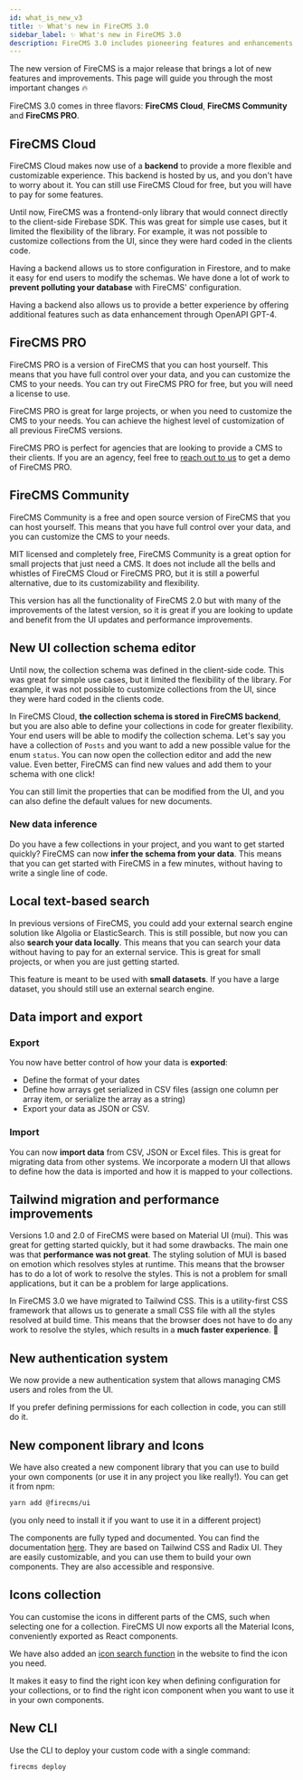 ```yaml
---
id: what_is_new_v3
title: ✨ What's new in FireCMS 3.0
sidebar_label: ✨ What's new in FireCMS 3.0
description: FireCMS 3.0 includes pioneering features and enhancements for a dynamic and customizable content management experience. Now integrated with a backend, it extends the flexibility of collection schema modification directly from the UI, streamlining the workflow for end users. Innovations include an intuitive UI schema editor, intelligent data inference for quick setup, and advanced data import/export capabilities. Notably, the switch to Tailwind CSS marks a leap in performance, delivering a swift, more efficient CMS interface. FireCMS 3.0 transforms content management with its blend of user-friendly features and performance optimizations, setting a new standard in headless CMS solutions.
---
```


The new version of FireCMS is a major release that brings a lot of new features
and improvements. This page will guide you through the most important changes 🔥

FireCMS 3.0 comes in three flavors: **FireCMS Cloud**, **FireCMS Community** and **FireCMS PRO**.

## FireCMS Cloud

FireCMS Cloud makes now use of a **backend** to provide a more flexible and
customizable experience. This backend is hosted by us, and you don't have to
worry about it. You can still use FireCMS Cloud for free, but you will have to
pay for some features.

Until now, FireCMS was a frontend-only library that would connect directly to
the client-side Firebase SDK. This was great for simple use cases, but it
limited the flexibility of the library. For example, it was not possible to
customize collections from the UI, since they were hard coded in the clients
code.

Having a backend allows us to store configuration in Firestore, and to make it easy for end users
to modify the schemas. We have done a lot of work to **prevent polluting your database** with
FireCMS' configuration.

Having a backend also allows us to provide a better experience by offering additional features
such as data enhancement through OpenAPI GPT-4.

## FireCMS PRO

FireCMS PRO is a version of FireCMS that you can host yourself. This means that
you have full control over your data, and you can customize the CMS to your
needs. You can try out FireCMS PRO for free, but you will need a license to use.

FireCMS PRO is great for large projects, or when you need to customize the CMS
to your needs. You can achieve the highest level of customization of all previous FireCMS versions.

FireCMS PRO is perfect for agencies that are looking to provide a CMS to their clients.
If you are an agency, feel free to [reach out to us](https://calendar.google.com/calendar/u/0/appointments/schedules/AcZssZ0INW8ihjQ90S4gkdo8_rbL_Zx7gagZShLIpHyW43zDXkQDPole6a1coo1sT2O6Gl05X8lxFDlp?gv=true)
to get a demo of FireCMS PRO.

## FireCMS Community

FireCMS Community is a free and open source version of FireCMS that you can
host yourself. This means that you have full control over your data, and you can
customize the CMS to your needs.

MIT licensed and completely free, FireCMS Community is a great option for
small projects that just need a CMS. It does not include all the bells and whistles
of FireCMS Cloud or FireCMS PRO, but it is still a powerful alternative, due to
its customizability and flexibility.

This version has all the functionality of FireCMS 2.0 but with many of the improvements
of the latest version, so it is great if you are looking to update and benefit from the
UI updates and performance improvements.

## New UI collection schema editor

Until now, the collection schema was defined in the client-side code. This was
great for simple use cases, but it limited the flexibility of the library. For
example, it was not possible to customize collections from the UI, since they
were hard coded in the clients code.

In FireCMS Cloud, **the collection schema is stored in FireCMS backend**, but you are also able to define
your collections in code for greater flexibility. Your end users will be able to modify the
collection schema. Let's say you have a collection of `Posts` and you want to
add a new possible value for the enum `status`. You can now open the collection
editor and add the new value. Even better, FireCMS can find new values and add
them to your schema with one click!

You can still limit the properties that can be modified from the UI, and you
can also define the default values for new documents.

### New data inference

Do you have a few collections in your project, and you want to get started
quickly? FireCMS can now **infer the schema from your data**. This means that
you can get started with FireCMS in a few minutes, without having to write a
single line of code.

## Local text-based search

In previous versions of FireCMS, you could add your external search engine solution
like Algolia or ElasticSearch. This is still possible, but now you can also
**search your data locally**. This means that you can search your data without
having to pay for an external service. This is great for small projects, or
when you are just getting started.

This feature is meant to be used with **small datasets**. If you have a large
dataset, you should still use an external search engine.

## Data import and export

### Export

You now have better control of how your data is **exported**:

- Define the format of your dates
- Define how arrays get serialized in CSV files (assign one column per array item, or
  serialize the array as a string)
- Export your data as JSON or CSV.

### Import

You can now **import data** from CSV, JSON or Excel files. This is great for migrating data
from other systems. We incorporate a modern UI that allows to define how the data is imported
and how it is mapped to your collections.

## Tailwind migration and performance improvements

Versions 1.0 and 2.0 of FireCMS were based on Material UI (mui). This was great
for getting started quickly, but it had some drawbacks. The main one was that
**performance was not great**. The styling solution of MUI is based on emotion
which resolves styles at runtime. This means that the browser has to do a lot of
work to resolve the styles. This is not a problem for small applications, but
it can be a problem for large applications.

In FireCMS 3.0 we have migrated to Tailwind CSS. This is a utility-first CSS
framework that allows us to generate a small CSS file with all the styles
resolved at build time. This means that the browser does not have to do any
work to resolve the styles, which results in a **much faster experience**. 🚀

## New authentication system

We now provide a new authentication system that allows managing CMS users
and roles from the UI.

If you prefer defining permissions for each collection in code, you can still do it.

## New component library and Icons

We have also created a new component library that you can use to build your own components
(or use it in any project you like really!). You can get it from npm:

```bash
yarn add @firecms/ui
```

(you only need to install it if you want to use it in a different project)

The components are fully typed and documented. You can find the documentation [here](/docs/components).
They are based on Tailwind CSS and Radix UI. They are easily customizable, and you can
use them to build your own components. They are also accessible and responsive.

## Icons collection

You can customise the icons in different parts of the CMS, such when selecting one for
a collection. FireCMS UI now exports all the Material Icons, conveniently exported as React components.

We have also added an [icon search function](/docs/icons) in the website to find the icon you need.

It makes it easy to find the right icon key when defining configuration for your collections, or to
find the right icon component when you want to use it in your own components.

## New CLI

Use the CLI to deploy your custom code with a single command:

```bash
firecms deploy
```
